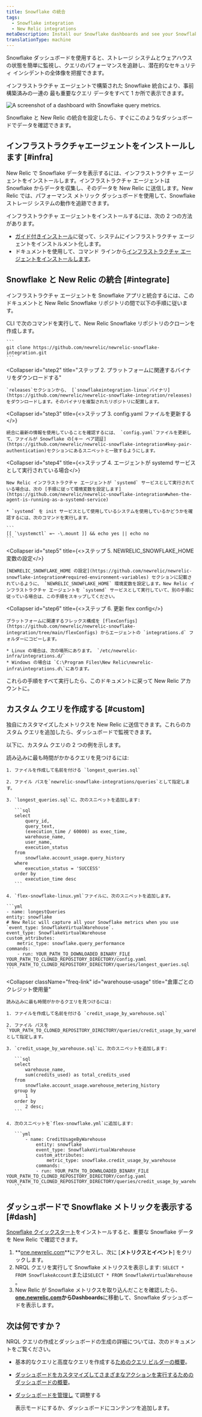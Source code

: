 ```yaml
---
title: Snowflake の統合
tags:
  - Snowflake integration
  - New Relic integrations
metaDescription: Install our Snowflake dashboards and see your Snowflake data in New Relic.
translationType: machine
---
```



Snowflake ダッシュボードを使用すると、ストレージ システムとウェアハウスの状態を簡単に監視し、クエリのパフォーマンスを追跡し、潜在的なセキュリティ インシデントの全体像を把握できます。

インフラストラクチャ エージェントで構築された Snowflake 統合により、事前構築済みの一連の <InlinePopover type="dashboards"/>最も重要なクエリ データをすべて 1 か所で表示できます。

<img
  src={infrastructureSnowflakeDashboard}
  title="Snowflake dashboard"
  alt="A screenshot of a dashboard with Snowflake query metrics."
/>

<figcaption>
  Snowflake と New Relic の統合を設定したら、すぐにこのようなダッシュボードでデータを確認できます。
</figcaption>

## インフラストラクチャエージェントをインストールします [#infra]

New Relic で Snowflake データを表示するには、インフラストラクチャ エージェントをインストールします。インフラストラクチャ エージェントは Snowflake からデータを収集し、そのデータを New Relic に送信します。New Relic では、パフォーマンス メトリック ダッシュボードを使用して、Snowflake ストレージ システムの動作を追跡できます。

インフラストラクチャ エージェントをインストールするには、次の 2 つの方法があります。

* [ガイド付きインストール](https://one.newrelic.com/marketplace?state=8f14e646-461e-b010-4675-3a0658bb3d20)に従って、システムにインフラストラクチャ エージェントをインストルメント化します。
* ドキュメントを使用して、コマンド ラインから[インフラストラクチャ エージェントをインストールします](/docs/infrastructure/install-infrastructure-agent/linux-installation/install-infrastructure-monitoring-agent-linux)。

## Snowflake と New Relic の統合 [#integrate]

インフラストラクチャ エージェントを Snowflake アプリと統合するには、このドキュメントと New Relic Snowflake リポジトリの間で以下の手順に従います。

<CollapserGroup>
  <Collapser
    id="step1"
    title="ステップ 1.Snowflake リポジトリのクローンを作成する"
  >
    CLI で次のコマンドを実行して、New Relic Snowflake リポジトリのクローンを作成します。

    ```
    git clone https://github.com/newrelic/newrelic-snowflake-integration.git
    ```
  </Collapser>

  <Collapser
    id="step2"
    title="ステップ 2. プラットフォームに関連するバイナリをダウンロードする"
  >
    `releases`セクションから、 [`snowflakeintegration-linux`バイナリ](https://github.com/newrelic/newrelic-snowflake-integration/releases)をダウンロードします。そのバイナリを複製されたリポジトリに配置します。  

  </Collapser>

  <Collapser
    id="step3"
    title={<>ステップ 3. <InlineCode>config.yaml</InlineCode> ファイルを更新する</>}
  >
    統合に最新の情報を使用していることを確認するには、 `config.yaml`ファイルを更新して、ファイルが Snowflake の[キー ペア認証](https://github.com/newrelic/newrelic-snowflake-integration#key-pair-authentication)セクションにあるスニペットと一致するようにします。
  </Collapser>

  <Collapser
    id="step4"
    title={<>ステップ 4. エージェントが <InlineCode>systemd</InlineCode> サービスとして実行されている場合</>}
  >
    New Relic インフラストラクチャ エージェントが `systemd` サービスとして実行されている場合は、次の [手順に従って環境変数を設定します](https://github.com/newrelic/newrelic-snowflake-integration#when-the-agent-is-running-as-a-systemd-service)

    * `systemd` を init サービスとして使用しているシステムを使用しているかどうかを確認するには、次のコマンドを実行します。

    ```
    [[ `\systemctl` =~ -\.mount ]] && echo yes || echo no 
    ```
  </Collapser>

  <Collapser
    id="step5"
    title={<>ステップ 5. <InlineCode>NEWRELIC_SNOWFLAKE_HOME</InlineCode> 変数の設定</>}
  >
    [NEWRELIC_SNOWFLAKE_HOME の設定](https://github.com/newrelic/newrelic-snowflake-integration#required-environment-variables) セクションに記載されているように、 `NEWRELIC_SNOWFLAKE_HOME` 環境変数を設定します。New Relic インフラストラクチャ エージェントを `systemd` サービスとして実行していて、別の手順に従っている場合は、この手順をスキップしてください。
  </Collapser>

  <Collapser
    id="step6"
    title={<>ステップ 6. 更新 <InlineCode>flex config</InlineCode></>}
  >
    プラットフォームに関連するフレックス構成を [flexConfigs](https://github.com/newrelic/newrelic-snowflake-integration/tree/main/flexConfigs) からエージェントの `integrations.d` フォルダーにコピーします。

    * Linux の場合は、次の場所にあります。 `/etc/newrelic-infra/integrations.d/`
    * Windows の場合は `C:\Program Files\New Relic\newrelic-infra\integrations.d\`にあります。
  </Collapser>
</CollapserGroup>

これらの手順をすべて実行したら、このドキュメントに戻って <InlinePopover type="dashboards"/>New Relic アカウントに。

## カスタム クエリを作成する [#custom]

独自にカスタマイズしたメトリクスを New Relic に送信できます。これらのカスタム クエリを追加したら、ダッシュボードで監視できます。

以下に、カスタム クエリの 2 つの例を示します。

<CollapserGroup>
  <Collapser
    className="freq-link"
    id="longest"
    title="最長のクエリ"
  >
    読み込みに最も時間がかかるクエリを見つけるには:

    1. ファイルを作成して名前を付ける `longest_queries.sql`

    2. ファイル パスを`newrelic-snowflake-integrations/queries`として指定します。

    3. `longest_queries.sql`に、次のスニペットを追加します:

       ```sql
       select 
           query_id, 
           query_text,
           (execution_time / 60000) as exec_time,
           warehouse_name,
           user_name,
           execution_status
       from 
           snowflake.account_usage.query_history 
       where 
           execution_status = 'SUCCESS' 
       order by 
           execution_time desc
       ```

    4. `flex-snowflake-linux.yml`ファイルに、次のスニペットを追加します。

    ```yml
    - name: longestQueries
    entity: snowflake
    # New Relic will capture all your Snowflake metrics when you use `event_type: SnowflakeVirtualWarehouse`. 
    event_type: SnowflakeVirtualWarehouse
    custom_attributes:
        metric_type: snowflake.query_performance
    commands: 
        - run: YOUR_PATH_TO_DOWNLOADED_BINARY_FILE YOUR_PATH_TO_CLONED_REPOSITORY_DIRECTORY/config.yaml YOUR_PATH_TO_CLONED_REPOSITORY_DIRECTORY/queries/longest_queries.sql
    ```
  </Collapser>

  <Collapser
    className="freq-link"
    id="warehouse-usage"
    title="倉庫ごとのクレジット使用量"
  >
    読み込みに最も時間がかかるクエリを見つけるには:

    1. ファイルを作成して名前を付ける `credit_usage_by_warehouse.sql`

    2. ファイル パスを`YOUR_PATH_TO_CLONED_REPOSITORY_DIRECTORY/queries/credit_usage_by_warehouse.sql`として指定します。

    3. `credit_usage_by_warehouse.sql`に、次のスニペットを追加します:

       ```sql
       select 
           warehouse_name, 
           sum(credits_used) as total_credits_used 
       from 
           snowflake.account_usage.warehouse_metering_history 
       group by 
           1 
       order by 
           2 desc;
       ```

    4. 次のスニペットを`flex-snowflake.yml`に追加します:

       ```yml
           - name: CreditUsageByWarehouse
               entity: snowflake
               event_type: SnowflakeVirtualWarehouse
               custom_attributes:
                   metric_type: snowflake.credit_usage_by_warehouse
               commands: 
               - run: YOUR_PATH_TO_DOWNLOADED_BINARY_FILE YOUR_PATH_TO_CLONED_REPOSITORY_DIRECTORY/config.yaml YOUR_PATH_TO_CLONED_REPOSITORY_DIRECTORY/queries/credit_usage_by_warehouse.sql
       ```
  </Collapser>
</CollapserGroup>

## ダッシュボードで Snowflake メトリックを表示する [#dash]

[Snowflake クイックスタート](https://newrelic.com/instant-observability/snowflake)をインストールすると、重要な Snowflake データを New Relic で確認できます。

1. **[one.newrelic.com](https://one.newrelic.com/all-capabilities)**にアクセスし、次に \[**メトリクスとイベント**] をクリックします。
2. NRQL クエリを実行して Snowflake メトリクスを表示します: `SELECT * FROM SnowflakeAccount`または`SELECT * FROM SnowflakeVirtualWarehouse` 。
3. New Relic が Snowflake メトリクスを取り込んだことを確認したら、 **[one.newrelic.com](https://one.newrelic.com/all-capabilities)**から**Dashboards**に移動して、Snowflake ダッシュボードを表示します。

## 次は何ですか？

NRQL クエリの作成とダッシュボードの生成の詳細については、次のドキュメントをご覧ください。

* 基本的なクエリと高度なクエリを作成する[ためのクエリ ビルダーの概要](/docs/query-your-data/explore-query-data/query-builder/introduction-query-builder)。

* [ダッシュボードをカスタマイズしてさまざまなアクションを実行するためのダッシュボードの概要](/docs/query-your-data/explore-query-data/dashboards/introduction-dashboards)。

* [ダッシュボードを管理し](/docs/query-your-data/explore-query-data/dashboards/manage-your-dashboard) て調整する

  <InlinePopover type="dashboards"/>

  表示モードにするか、ダッシュボードにコンテンツを追加します。